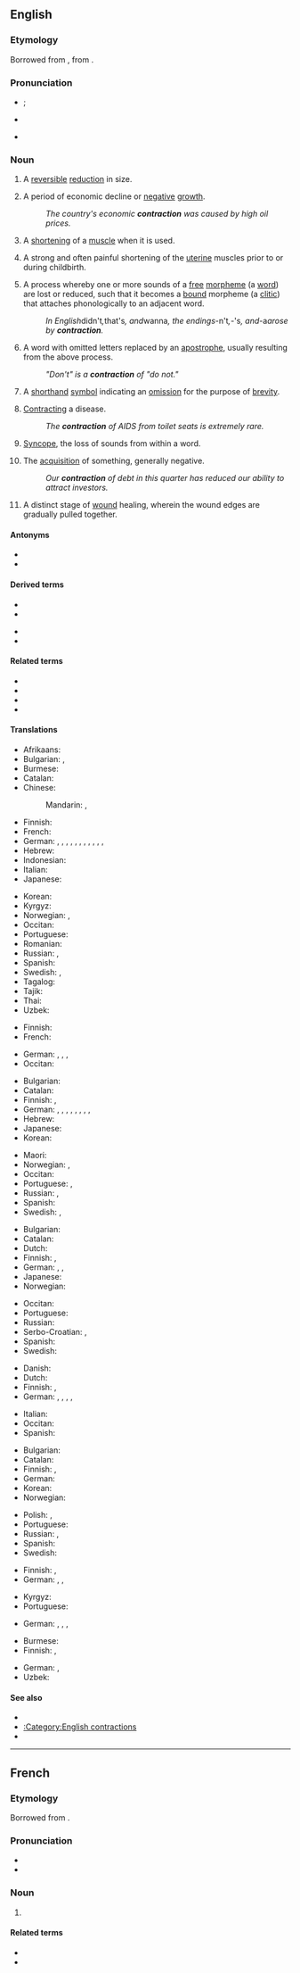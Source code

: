 ==English==

===Etymology===
Borrowed from {{bor|en|fro|contraction}}, from {{der|en|la|contractiō}}.

===Pronunciation===
* {{a|UK}} {{IPA|/ˈkɒn.tɹæk.ʃən/|lang=en}} {{qualifier|stressed}}; {{IPA|/kənˈtɹæk.ʃən/|lang=en}} {{qualifier|unstressed}}
* {{a|US}} {{IPA|/kənˈtɹæk.ʃən/|lang=en}}
* {{rhymes|ækʃən|lang=en}}

===Noun===
{{en-noun|~}}

# A [[reversible]] [[reduction]] in size.
# {{lb|en|economics}} A period of economic decline or [[negative]] [[growth]].
#: ''The country's economic '''contraction''' was caused by high oil prices.''
# {{lb|en|biology}} A [[shorten]]ing of a [[muscle]] when it is used.
# {{lb|en|medicine}} A strong and often painful shortening of the [[uterine]] muscles prior to or during childbirth.
# {{lb|en|linguistics}} A process whereby one or more sounds of a [[free]] [[morpheme]] (a [[word]]) are lost or reduced, such that it becomes a [[bound]] morpheme (a [[clitic]]) that attaches phonologically to an adjacent word.
#: ''In English ''didn't'', ''that's'', and ''wanna'', the endings ''-n't'', ''-'s'', and ''-a'' arose by '''contraction'''.''
# {{lb|en|English orthography}} A word with omitted letters replaced by an [[apostrophe]], usually resulting from the above process.
#: ''"Don't" is a '''contraction''' of "do not."''
# A [[shorthand]] [[symbol]] indicating an [[omission]] for the purpose of [[brevity]].
# {{lb|en|medicine}} [[contract|Contracting]] a disease.
#: ''The '''contraction''' of AIDS from toilet seats is extremely rare.''
# {{lb|en|phonetics}} [[syncope|Syncope]], the loss of sounds from within a word.
# The [[acquisition]] of something, generally negative.
#: ''Our '''contraction''' of debt in this quarter has reduced our ability to attract investors.''
# {{lb|en|medicine}} A distinct stage of [[wound]] healing, wherein the wound edges are gradually pulled together.

====Antonyms====
* {{l|en|expansion}}
* {{l|en|dilatation}}

====Derived terms====
{{der-top}}
* {{l|en|contractional}}
* {{l|en|contractionary}}
{{der-mid}}
* {{l|en|hypercontraction}}
* {{l|en|supercontraction}}
{{der-bottom}}

====Related terms====
* {{l|en|contract}}
* {{l|en|contractation}}
* {{l|en|contractive}}
*{{l|en|haustral contraction}}

====Translations====
{{trans-top|reversible reduction in size}}
* Afrikaans: {{t|af|verkleining}}
* Bulgarian: {{t+|bg|свиване|n}}, {{t+|bg|скъсяване|n}}
* Burmese: {{t|my|ခြုံ့ခွငျး|tr=hkyuan hkwngya}}
* Catalan: {{t+|ca|contracció|f}}
* Chinese:
*: Mandarin: {{t+|cmn|收縮|sc=Hani}}, {{t+|cmn|收缩|tr=shōusuō|sc=Hani}}
* Finnish: {{t|fi|supistuminen}}
* French: {{t+|fr|contraction|f}}
* German: {{t+|de|Verkleinerung}}, {{t+|de|Kontraktion}}, {{t|de|Schrumpfung|m}}, {{t|de|Schrumpfen|n}}, {{t|de|Abnehmen|n}}, {{t+|de|Abnahme|f}}, {{t+|de|Minderung|f}}, {{t+|de|Verkürzung|f}}, {{t+|de|Zusammenziehung|f}}, {{t|de|Verengung|f}}, {{t|de|Schwinden|n}}, {{t+|de|Schwindung|f}}
* Hebrew: {{t|he|התכווצות|f|tr=hitkavtzut}}
* Indonesian: {{t+|id|kontraksi}}
* Italian: {{t+|it|contrazione|f}}
* Japanese: {{t+|ja|収縮|tr=しゅうしゅく, shūshuku|sc=Jpan}}
{{trans-mid}}
* Korean: {{t+|ko|단축}}
* Kyrgyz: {{t+|ky|кыскаруу}}
* Norwegian: {{t|no|kontraksjon}}, {{t|no|forminskning}}
* Occitan: {{t|oc|contraccion|f}}
* Portuguese: {{t+|pt|contração|f}}
* Romanian: {{t+|ro|contracție|f}}
* Russian: {{t+|ru|сокраще́ние|n}}, {{t+|ru|сжа́тие|n}}
* Spanish: {{t+|es|contracción|f}}
* Swedish: {{t+|sv|minskning}}, {{t+|sv|kontraktion}}
* Tagalog: {{t|tl|daginsin}}
* Tajik: {{t+|tg|дардгирӣ}}
* Thai: {{t|th|การหดตัว}}
* Uzbek: {{t+|uz|qisqarish}}
{{trans-bottom}}

{{trans-top|economics: period of economic decline or negative growth}}
* Finnish: {{t+|fi|taantuma}}
* French: {{t+|fr|contraction|f}}
{{trans-mid}}
* German: {{t+|de|Rezession|f}}, {{t+|de|Rückgang|m}}, {{t+|de|Abschwung|m}}, {{t|de|Schrumpfung|f}}
* Occitan: {{t|oc|contraccion|f}}
{{trans-bottom}}

{{trans-top|shortening of a muscle when it is used}}
* Bulgarian: {{t+|bg|свиване|n}}
* Catalan: {{t+|ca|contracció|f}}
* Finnish: {{t+|fi|supistus}}, {{t|fi|lihassupistus}}
* German: {{t+|de|Kontraktion|f}}, {{t|de|Zusammenziehen|n}}, {{t+|de|Verkürzung|f}}, {{t+|de|Zusammenziehung|f}}, {{t+|de|Anspannung|f}}, {{t|de|Einschnürung|f}}, {{t|de|Verengung|f}}, {{t|de|Zuziehung|f}}, {{t+|de|Kontraktur|f}}
* Hebrew: {{t|he|התכווצות|f|tr=hitkavtzut}}
* Japanese: {{t|ja|攣縮|tr=れんしゅく, renshuku|sc=Jpan}}
* Korean: {{t+|ko|위축}}
{{trans-mid}}
* Maori: {{t|mi|kukutinga }}
* Norwegian: {{t|no|kontraksjon}}, {{t|no|sammentrekning}}
* Occitan: {{t|oc|contraccion|f}}
* Portuguese: {{t+|pt|contração|f}}, {{t+|pt|crispação|f}}
* Russian: {{t+|ru|сокраще́ние|n}}, {{t+|ru|сжа́тие|n}}
* Spanish: {{t+|es|contracción|f}}
* Swedish: {{t+|sv|kontraktion}}, {{t|sv|sammandragning}}
{{trans-bottom}}

{{trans-top|painful shortening of the uterine muscles}}
* Bulgarian: {{t|bg|контракция|f}}
* Catalan: {{t+|ca|contracció|f}}
* Dutch: {{t+|nl|wee|f}}
* Finnish: {{t|fi|synnytyssupistus}}, {{t+|fi|supistus}}
* German: {{t+|de|Wehe|f}}, {{t+|de|Wehen|p|f}}, {{t+|de|Geburtswehe|f}}
* Japanese: {{t|ja|陣痛|tr=じんつう, jintsū|sc=Jpan}}
* Norwegian: {{t|no|sammentrekning}}
{{trans-mid}}
* Occitan: {{t|oc|contraccion|f}}
* Portuguese: {{t+|pt|contração|f}}
* Russian: {{t+|ru|сокраще́ние|n}}
* Serbo-Croatian: {{t|sh|контракција|f|tr=kontrakcija|sc=Cyrl}}, {{t|sh|трудови|p|tr=trudovi|sc=Cyrl}}
* Spanish: {{t+|es|contracción|f}}
* Swedish: {{t|sv|sammandragning}}
{{trans-bottom}}

{{trans-top|linguistics: process whereby one or more sounds of a free morpheme are lost or reduced}}
* Danish: {{t+|da|sammentrækning|c}}
* Dutch: {{t|nl|samentrekking|f}}
* Finnish: {{t+|fi|kontraktio}}, {{t|fi|supistuminen}}
* German: {{t|de|Schmelzwort|n}}, {{t+|de|Verschmelzung|f}}, {{t+|de|Abkürzung|f}}, {{t+|de|Verkürzung|f}}, {{t+|de|Kurzwort|n}}
{{trans-mid}}
* Italian: {{t|it|accorciamento|m}}
* Occitan: {{t|oc|contraccion|f}}
* Spanish: {{t+|es|contracción|m}}
{{trans-bottom}}

{{trans-top|word with omitted letters replaced by an apostrophe}}
* Bulgarian: {{t+|bg|съкращение|n}}
* Catalan: {{t+|ca|contracció|f}}
* Finnish: {{t+|fi|kontraktio}}, {{t|fi|supistumamuoto}}
* German: {{t+|de|Kontraktion|f}}
* Korean: {{t|ko|단축어}}
* Norwegian: {{t|no|sammentrekning}}
{{trans-mid}}
* Polish: {{t|pl|kontrakcja|f}}, {{t|pl|forma ściąnięta}}
* Portuguese: {{t+|pt|contração|f}}
* Russian: {{t+|ru|сокраще́ние|n}}, {{t+|ru|стяже́ние|n}}
* Spanish: {{t+|es|contracción|f}}
* Swedish: {{t|sv|sammandragning}}
{{trans-bottom}}

{{trans-top|medicine: contracting a disease}}
* Finnish: {{t+|fi|tarttuminen}}, {{t+|fi|tartunta}}
* German: {{t+|de|Infektion|f}}, {{t+|de|Erwerb|m}}, {{t+|de|Ansteckung|f}}
{{trans-mid}}
* Kyrgyz: {{t+|ky|кыскаруу}}
* Portuguese: {{t+|pt|contração|f}}
{{trans-bottom}}

{{trans-see|phonetics: loss of sounds from within a word|syncope}}

{{trans-top|acquisition of something, generally negative}}
* German: {{t+|de|Infektion|f}}, {{t+|de|Erwerb|m}}, {{t+|de|Annahme|f}}, {{t+|de|Kontamination|f}}
{{trans-mid}}
{{trans-bottom}}

{{trans-top|medicine: stage of wound healing}}
* Burmese: {{t|my|ခြုံ့ခွငျး}}
* Finnish: {{t+|fi|lähentyminen}}, {{t+|fi|kontraktio}}
{{trans-mid}}
* German: {{t+|de|Kontraktur|f}}, {{t|de|Schrumpfung|f}}
* Uzbek: {{t+|uz|qisqarish}}
{{trans-bottom}}

====See also====
* {{l|en|omission}}
* [[:Category:English contractions]]
* {{pedialite|dab=contraction}}

----

==French==

===Etymology===
Borrowed from {{bor|fr|la|contractio|contractio, contractionem}}.

===Pronunciation===
* {{fr-IPA}}
* {{audio|Fr-Paris--contraction.ogg|Audio (Paris)|lang=fr}}

===Noun===
{{fr-noun|f}}

# {{l|en|contraction}}

====Related terms====
* {{l|fr|contracter}}
* {{l|fr|contrat}}